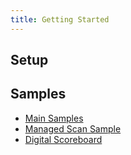```yaml
---
title: Getting Started
---
```


## Setup
<LibBuilder componentName="ble" client:load />

## Samples
* [Main Samples](https://github.com/shinyorg/shiny/tree/master/samples/Sample.Maui/BleClient)
* [Managed Scan Sample](https://github.com/shinyorg/shiny/tree/master/samples/Sample.Maui/BleManaged)
* [Digital Scoreboard](https://github.com/aritchie/digitalscoreboard)
